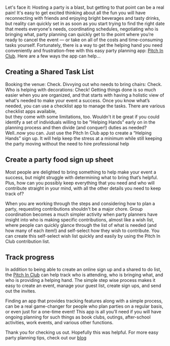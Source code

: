 <BlogImage  />
<BlogInfo  />

Let's face it: Hosting a party is a blast, but getting to that point can be a real pain! It's easy to 
get excited thinking about all the fun you will have reconnecting with friends and enjoying bright 
beverages and tasty drinks, but reality can quickly set in as soon as you start trying to find the 
right date that meets everyone's needs, coordinating schedules, negotiating who is bringing what, 
party planning can quickly get to the point where you’re ready to cancel the event — or take on all 
of the costs and time-consuming tasks yourself. Fortunately, there is a way to get the helping hand 
you need conveniently and frustration-free with this easy party planning app: 
[Pitch In Club](https://pitchinclub.com). Here are a few ways the app can help... 

<MobileAd />

## Creating a Shared Task List

Booking the venue: Check. Divvying out who needs to bring chairs: Check. Who is helping with 
decorations: Check! Getting things done is so much easier when you are organized, and that starts 
with having a holistic view of what's needed to make your event a success. Once you know what’s 
needed, you can use a checklist app to manage the tasks. There are various checklist apps available,  
but they come with some limitations, too. Wouldn't it be great if you could identify a set of 
individuals willing to be "Helping Hands" early on in the planning process and then divide (and conquer!) 
duties as needed? Well..now you can. Just use the Pitch In Club app to create a “Helping Hands” sign 
up. It will help keep the stress at a minimum while still keeping the party moving without the 
need to hire professional help 

<MobileAd />

## Create a party food sign up sheet   

Most people are delighted to bring something to help make your event a success, but might struggle 
with determining what to bring that’s helpful. Plus, how can you possibly keep everything that you 
need and who will contribute straight in your mind, with all the other details you need to keep track of? 

When you are working through the steps and considering how to plan a party, requesting contributions 
shouldn't be a major chore. Group coordination becomes a much simpler activity when party planners 
have insight into who is making specific contributions, almost like a wish list, where people can 
quickly glance through the list of what is needed (and how many of each item!) and self-select how 
they wish to contribute. You can create this self-select wish list quickly and easily by using the 
Pitch In Club contribution list.

<MobileAd />

## Track progress

In addition to being able to create an online sign up and a shared to do list, 
the [Pitch In Club](https://pitchinclub.com) can help track who is attending, 
who is bringing what, and who is providing a helping hand. The simple step wise process makes it easy 
to create an event, manage your guest list, create sign ups, and send out the invites.

Finding an app that provides tracking features along with a simple process, can be a real game-changer 
for people who plan parties on a regular basis, or even just for a one-time event! This app is all you’ll 
need if you will have ongoing planning for such things as book clubs, outings, after-school activities, 
work events, and various other functions. 

Thank you for checking us out. Hopefully this was helpful. For more easy party planning tips, check out our
[blog](https://pitchinclub.com/blog/page/1)

<MobileAd />
